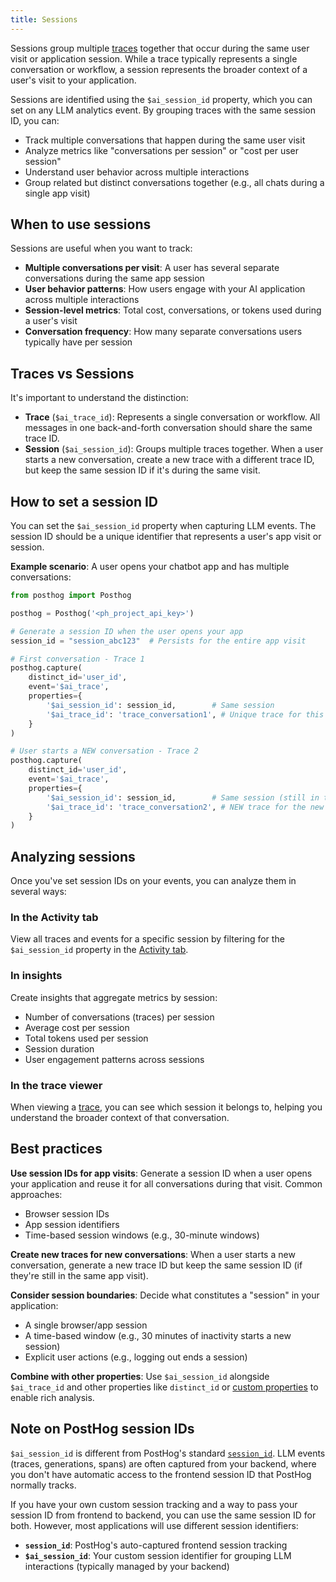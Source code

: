 ```yaml
---
title: Sessions
---
```


Sessions group multiple [traces](/docs/llm-analytics/traces) together that occur during the same user visit or application session. While a trace typically represents a single conversation or workflow, a session represents the broader context of a user's visit to your application.

Sessions are identified using the `$ai_session_id` property, which you can set on any LLM analytics event. By grouping traces with the same session ID, you can:

- Track multiple conversations that happen during the same user visit
- Analyze metrics like "conversations per session" or "cost per user session"
- Understand user behavior across multiple interactions
- Group related but distinct conversations together (e.g., all chats during a single app visit)

## When to use sessions

Sessions are useful when you want to track:

- **Multiple conversations per visit**: A user has several separate conversations during the same app session
- **User behavior patterns**: How users engage with your AI application across multiple interactions
- **Session-level metrics**: Total cost, conversations, or tokens used during a user's visit
- **Conversation frequency**: How many separate conversations users typically have per session

## Traces vs Sessions

It's important to understand the distinction:

- **Trace** (`$ai_trace_id`): Represents a single conversation or workflow. All messages in one back-and-forth conversation should share the same trace ID.
- **Session** (`$ai_session_id`): Groups multiple traces together. When a user starts a new conversation, create a new trace with a different trace ID, but keep the same session ID if it's during the same visit.

## How to set a session ID

You can set the `$ai_session_id` property when capturing LLM events. The session ID should be a unique identifier that represents a user's app visit or session.

**Example scenario**: A user opens your chatbot app and has multiple conversations:

```python
from posthog import Posthog

posthog = Posthog('<ph_project_api_key>')

# Generate a session ID when the user opens your app
session_id = "session_abc123"  # Persists for the entire app visit

# First conversation - Trace 1
posthog.capture(
    distinct_id='user_id',
    event='$ai_trace',
    properties={
        '$ai_session_id': session_id,        # Same session
        '$ai_trace_id': 'trace_conversation1', # Unique trace for this conversation
    }
)

# User starts a NEW conversation - Trace 2
posthog.capture(
    distinct_id='user_id',
    event='$ai_trace',
    properties={
        '$ai_session_id': session_id,        # Same session (still in the same app visit)
        '$ai_trace_id': 'trace_conversation2', # NEW trace for the new conversation
    }
)
```

## Analyzing sessions

Once you've set session IDs on your events, you can analyze them in several ways:

### In the Activity tab

View all traces and events for a specific session by filtering for the `$ai_session_id` property in the [Activity tab](https://app.posthog.com/events).

### In insights

Create insights that aggregate metrics by session:

- Number of conversations (traces) per session
- Average cost per session
- Total tokens used per session
- Session duration
- User engagement patterns across sessions

### In the trace viewer

When viewing a [trace](/docs/llm-analytics/traces), you can see which session it belongs to, helping you understand the broader context of that conversation.

## Best practices

**Use session IDs for app visits**: Generate a session ID when a user opens your application and reuse it for all conversations during that visit. Common approaches:
- Browser session IDs
- App session identifiers
- Time-based session windows (e.g., 30-minute windows)

**Create new traces for new conversations**: When a user starts a new conversation, generate a new trace ID but keep the same session ID (if they're still in the same app visit).

**Consider session boundaries**: Decide what constitutes a "session" in your application:
- A single browser/app session
- A time-based window (e.g., 30 minutes of inactivity starts a new session)
- Explicit user actions (e.g., logging out ends a session)

**Combine with other properties**: Use `$ai_session_id` alongside `$ai_trace_id` and other properties like `distinct_id` or [custom properties](/docs/llm-analytics/custom-properties) to enable rich analysis.

## Note on PostHog session IDs

`$ai_session_id` is different from PostHog's standard [`session_id`](/docs/data/sessions). LLM events (traces, generations, spans) are often captured from your backend, where you don't have automatic access to the frontend session ID that PostHog normally tracks.

If you have your own custom session tracking and a way to pass your session ID from frontend to backend, you can use the same session ID for both. However, most applications will use different session identifiers:
- **`session_id`**: PostHog's auto-captured frontend session tracking
- **`$ai_session_id`**: Your custom session identifier for grouping LLM interactions (typically managed by your backend)
